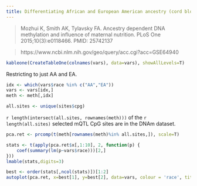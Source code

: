```yaml
---
title: Differentiating African and European American ancestry (cord blood)
---
```


> Mozhui K, Smith AK, Tylavsky FA. Ancestry dependent DNA methylation and influence of maternal nutrition. PLoS One 2015;10(3):e0118466. PMID: 25742137

> https://www.ncbi.nlm.nih.gov/geo/query/acc.cgi?acc=GSE64940

```r
kableone(CreateTableOne(colnames(vars), data=vars), showAllLevels=T)
```

Restricting to just AA and EA.
```r
idx <- which(vars$race %in% c("AA","EA"))
vars <- vars[idx,]
meth <- meth[,idx]
```

```r
all.sites <- unique(sites$cpg)
```

`r length(intersect(all.sites, rownames(meth)))`
of the `r length(all.sites)` 
selected mQTL CpG sites are in the DNAm dataset.

```r
pca.ret <- prcomp(t(meth[rownames(meth)%in% all.sites,]), scale=T)
```

```r
stats <- t(apply(pca.ret$x[,1:10], 2, function(p) {
    coef(summary(lm(p~vars$race)))[2,]
}))
lmable(stats,digits=3)
```

```r
best <- order(stats[,ncol(stats)])[1:2]
autoplot(pca.ret, x=best[1], y=best[2], data=vars, colour = 'race', title="all sites")
```

